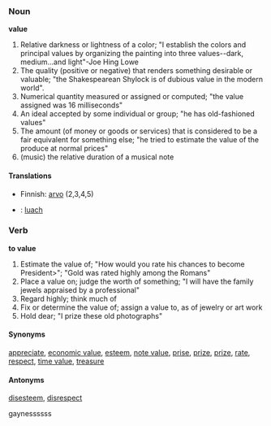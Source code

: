 ===Noun===
'''value'''
#Relative darkness or lightness of a color; "I establish the colors and principal values by organizing the painting into three values--dark, medium...and light"-Joe Hing Lowe
#The quality (positive or negative) that renders something desirable or valuable; "the Shakespearean Shylock is of dubious value in the modern world".
#Numerical quantity measured or assigned or computed; "the value assigned was 16 milliseconds" 
#An ideal accepted by some individual or group; "he has old-fashioned values"
#The amount (of money or goods or services) that is considered to be a fair equivalent for something else; "he tried to estimate the value of the produce at normal prices" 
#(music) the relative duration of a musical note 

====Translations====
*Finnish: [[arvo]] (2,3,4,5)
*{{ga}}: [[luach]]

===Verb===
'''to value'''
#Estimate the value of; "How would you rate his chances to become President>"; "Gold was rated highly among the Romans" 
#Place a value on; judge the worth of something; "I will have the family jewels appraised by a professional" 
#Regard highly; think much of 
#Fix or determine the value of; assign a value to, as of jewelry or art work 
#Hold dear; "I prize these old photographs" 

====Synonyms====

[[appreciate]], [[economic value]], [[esteem]], [[note value]], [[prise]], [[prize]], [[prize]], [[rate]], [[respect]], [[time value]], [[treasure]]

====Antonyms====

[[disesteem]], [[disrespect]]

gaynessssss